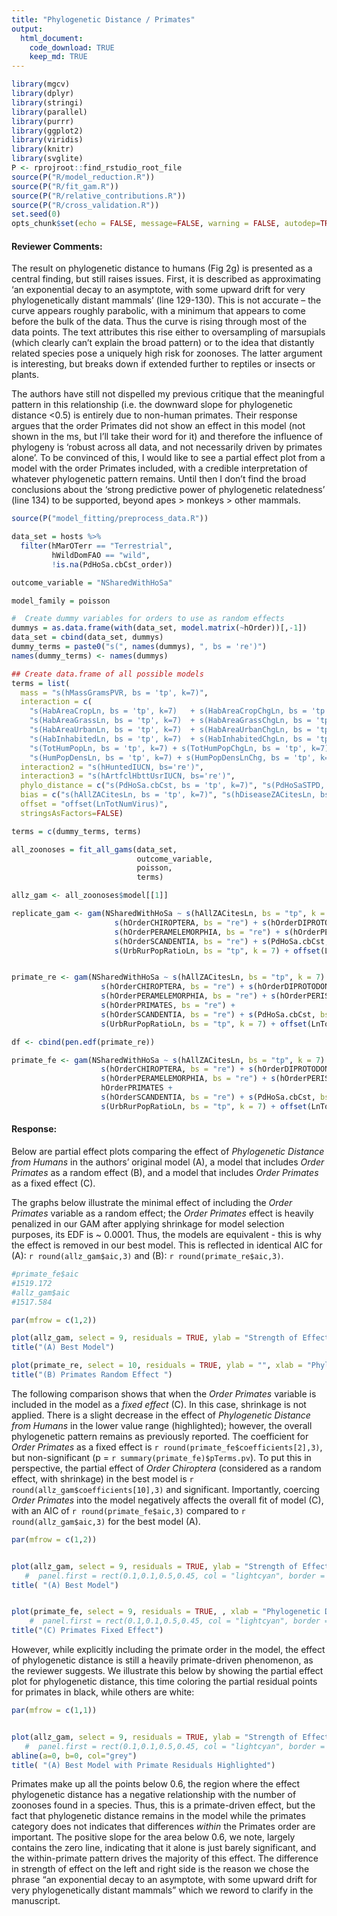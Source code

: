 ```yaml
---
title: "Phylogenetic Distance / Primates"
output: 
  html_document:
    code_download: TRUE
    keep_md: TRUE
---
```


```r
library(mgcv)
library(dplyr)
library(stringi)
library(parallel)
library(purrr)
library(ggplot2)
library(viridis)
library(knitr)
library(svglite)
P <- rprojroot::find_rstudio_root_file
source(P("R/model_reduction.R"))
source(P("R/fit_gam.R"))
source(P("R/relative_contributions.R"))
source(P("R/cross_validation.R"))
set.seed(0)
opts_chunk$set(echo = FALSE, message=FALSE, warning = FALSE, autodep=TRUE, cache = TRUE)
```

#### Reviewer Comments:

The result on phylogenetic distance to humans (Fig 2g) is presented as a central finding, but still raises issues. First, it is described as approximating ‘an exponential decay to an asymptote, with some upward drift for very phylogenetically distant mammals’ (line 129-130). This is not accurate – the curve appears roughly parabolic, with a minimum that appears to come before the bulk of the data. Thus the curve is rising through most of the data points. The text attributes this rise either to oversampling of marsupials (which clearly can’t explain the broad pattern) or to the idea that distantly related species pose a uniquely high risk for zoonoses. The latter argument is interesting, but breaks down if extended further to reptiles or insects or plants.

The authors have still not dispelled my previous critique that the meaningful pattern in this relationship (i.e. the downward slope for phylogenetic distance <0.5) is entirely due to non-human primates. Their response
argues that the order Primates did not show an effect in this model (not shown in the ms, but I’ll take their word for it) and therefore the influence of phylogeny is ‘robust across all data, and not necessarily driven by primates alone’. To be convinced of this, I would like to see a partial effect plot from a model with the order Primates included, with a credible interpretation of whatever phylogenetic pattern remains. Until then I don’t find the broad conclusions about the ‘strong predictive power of phylogenetic relatedness’ (line 134) to be supported, beyond apes > monkeys > other mammals. 

```r

source(P("model_fitting/preprocess_data.R"))

data_set = hosts %>% 
  filter(hMarOTerr == "Terrestrial",
         hWildDomFAO == "wild",
         !is.na(PdHoSa.cbCst_order))

outcome_variable = "NSharedWithHoSa"

model_family = poisson

#  Create dummy variables for orders to use as random effects
dummys = as.data.frame(with(data_set, model.matrix(~hOrder))[,-1])
data_set = cbind(data_set, dummys)
dummy_terms = paste0("s(", names(dummys), ", bs = 're')")
names(dummy_terms) <- names(dummys)

## Create data.frame of all possible models
terms = list(
  mass = "s(hMassGramsPVR, bs = 'tp', k=7)",
  interaction = c(
    "s(HabAreaCropLn, bs = 'tp', k=7)   + s(HabAreaCropChgLn, bs = 'tp', k=7)",
    "s(HabAreaGrassLn, bs = 'tp', k=7)  + s(HabAreaGrassChgLn, bs = 'tp', k=7)",
    "s(HabAreaUrbanLn, bs = 'tp', k=7)  + s(HabAreaUrbanChgLn, bs = 'tp', k=7)",
    "s(HabInhabitedLn, bs = 'tp', k=7)  + s(HabInhabitedChgLn, bs = 'tp', k=7)",
    "s(TotHumPopLn, bs = 'tp', k=7) + s(TotHumPopChgLn, bs = 'tp', k=7) + s(UrbRurPopRatioLn, bs = 'tp', k=7) + s(UrbRurPopRatioChg, bs = 'tp', k=7)",
    "s(HumPopDensLn, bs = 'tp', k=7) + s(HumPopDensLnChg, bs = 'tp', k=7) + s(UrbRurPopRatioLn, bs = 'tp', k=7) + s(UrbRurPopRatioChg, bs = 'tp', k=7)"),
  interaction2 = "s(hHuntedIUCN, bs='re')",
  interaction3 = "s(hArtfclHbttUsrIUCN, bs='re')",
  phylo_distance = c("s(PdHoSa.cbCst, bs = 'tp', k=7)", "s(PdHoSaSTPD, bs = 'tp', k=7)"),
  bias = c("s(hAllZACitesLn, bs = 'tp', k=7)", "s(hDiseaseZACitesLn, bs = 'tp', k=7)"),
  offset = "offset(LnTotNumVirus)",
  stringsAsFactors=FALSE)

terms = c(dummy_terms, terms)

all_zoonoses = fit_all_gams(data_set,
                            outcome_variable,
                            poisson,
                            terms)

allz_gam <- all_zoonoses$model[[1]]

replicate_gam <- gam(NSharedWithHoSa ~ s(hAllZACitesLn, bs = "tp", k = 7) + s(hHuntedIUCN, bs = "re") + s(hOrderCETARTIODACTYLA, bs = "re") + 
                       s(hOrderCHIROPTERA, bs = "re") + s(hOrderDIPROTODONTIA, bs = "re") + 
                       s(hOrderPERAMELEMORPHIA, bs = "re") + s(hOrderPERISSODACTYLA, bs = "re") + 
                       s(hOrderSCANDENTIA, bs = "re") + s(PdHoSa.cbCst, bs = "tp", k = 7) + 
                       s(UrbRurPopRatioLn, bs = "tp", k = 7) + offset(LnTotNumVirus), poisson, data_set, select=TRUE)


primate_re <- gam(NSharedWithHoSa ~ s(hAllZACitesLn, bs = "tp", k = 7) + s(hHuntedIUCN, bs = "re") + s(hOrderCETARTIODACTYLA, bs = "re") + 
                    s(hOrderCHIROPTERA, bs = "re") + s(hOrderDIPROTODONTIA, bs = "re") + 
                    s(hOrderPERAMELEMORPHIA, bs = "re") + s(hOrderPERISSODACTYLA, bs = "re") + 
                    s(hOrderPRIMATES, bs = "re") +
                    s(hOrderSCANDENTIA, bs = "re") + s(PdHoSa.cbCst, bs = "tp", k = 7) + 
                    s(UrbRurPopRatioLn, bs = "tp", k = 7) + offset(LnTotNumVirus), poisson, data_set, select=TRUE)

df <- cbind(pen.edf(primate_re))


```


```r
primate_fe <- gam(NSharedWithHoSa ~ s(hAllZACitesLn, bs = "tp", k = 7) + s(hHuntedIUCN, bs = "re") + s(hOrderCETARTIODACTYLA, bs = "re") + 
                    s(hOrderCHIROPTERA, bs = "re") + s(hOrderDIPROTODONTIA, bs = "re") + 
                    s(hOrderPERAMELEMORPHIA, bs = "re") + s(hOrderPERISSODACTYLA, bs = "re") + 
                    hOrderPRIMATES +
                    s(hOrderSCANDENTIA, bs = "re") + s(PdHoSa.cbCst, bs = "tp", k = 7) + 
                    s(UrbRurPopRatioLn, bs = "tp", k = 7) + offset(LnTotNumVirus), poisson, data_set, select=TRUE)

```

#### Response:
Below are partial effect plots comparing the effect of *Phylogenetic Distance from Humans* in the authors' original model (A), a model that includes *Order Primates* as a random effect (B), and a model that includes *Order Primates* as a fixed effect (C).

The graphs below illustrate the minimal effect of including the *Order Primates* variable as a random effect; the *Order Primates* effect is heavily penalized in our GAM after applying shrinkage for model selection purposes, its EDF is ~ 0.0001. Thus, the models are equivalent - this is why the effect is removed in our best model. This is reflected in identical AIC for (A): `r round(allz_gam$aic,3)` and (B): `r round(primate_re$aic,3)`.

```r
#primate_fe$aic
#1519.172
#allz_gam$aic
#1517.584

par(mfrow = c(1,2))

plot(allz_gam, select = 9, residuals = TRUE, ylab = "Strength of Effect", xlab = "Phylogenetic Distance", cex=0.25, pch=19)
title("(A) Best Model")

plot(primate_re, select = 10, residuals = TRUE, ylab = "", xlab = "Phylogenetic Distance", cex=0.25, pch=19)
title("(B) Primates Random Effect ")
```

The following comparison shows that when the *Order Primates* variable is included in the model as a _fixed effect_ (C). In this case, shrinkage is not applied. There is a slight decrease in the effect of *Phylogenetic Distance from Humans* in the lower value range (highlighted); however, the overall phylogenetic pattern remains as previously reported. The coefficient for *Order Primates* as a fixed effect is `r round(primate_fe$coefficients[2],3)`, but non-significant (p = `r summary(primate_fe)$pTerms.pv`).  To put this in perspective, the partial effect of *Order Chiroptera* (considered as a random effect, with shrinkage) in the best model is `r round(allz_gam$coefficients[10],3)` and significant. Importantly, coercing *Order Primates* into the model negatively affects the overall fit of model (C), with an AIC of `r round(primate_fe$aic,3)` compared to `r round(allz_gam$aic,3)` for the best model (A).

```r
par(mfrow = c(1,2))


plot(allz_gam, select = 9, residuals = TRUE, ylab = "Strength of Effect", xlab = "Phylogenetic Distance", cex = 0.25, pch=19)
   #  panel.first = rect(0.1,0.1,0.5,0.45, col = "lightcyan", border = NA))
title( "(A) Best Model")


plot(primate_fe, select = 9, residuals = TRUE, , xlab = "Phylogenetic Distance", ylab = "", cex=0.25, pch=19)
    #  panel.first = rect(0.1,0.1,0.5,0.45, col = "lightcyan", border = NA))
title("(C) Primates Fixed Effect")


```

However, while explicitly including the primate order in the model, the effect of phylogenetic distance is still a heavily primate-driven phenomenon, as the
reviewer suggests.  We illustrate this below by showing the partial effect plot for phylogenetic distance, this time coloring the partial residual points for primates in black, while others are white:

```r
par(mfrow = c(1,1))


plot(allz_gam, select = 9, residuals = TRUE, ylab = "Strength of Effect", xlab = "Phylogenetic Distance", cex = ifelse(primate_fe$model$hOrderPRIMATES, 0.6, 0.75), pch=ifelse(primate_fe$model$hOrderPRIMATES, 19, 1), lwd=0.75)
   #  panel.first = rect(0.1,0.1,0.5,0.45, col = "lightcyan", border = NA))
abline(a=0, b=0, col="grey")
title( "(A) Best Model with Primate Residuals Highlighted")
```


Primates make up all the points below 0.6, the region where the effect phylogenetic distance has a negative relationship with the number of zoonoses found in 
a species.  Thus,  this is a primate-driven effect, but the fact that phylogenetic distance remains in the model while the primates category does not indicates that differences *within* the Primates order are important.  The positive slope for the area below 0.6, we note, largely contains the zero line,
indicating that it alone is just barely significant, and the within-primate pattern drives the majority of this effect.  The difference in strength of effect
on the left and right side is the reason we chose the phrase "an exponential decay to an asymptote, with some upward drift for very phylogenetically distant mammals" which we reword to clarify in the manuscript.
